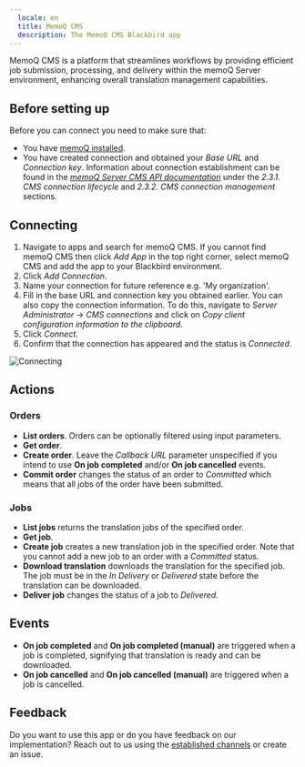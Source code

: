 ```yaml
---
  locale: en
  title: MemoQ CMS
  description: The MemoQ CMS Blackbird app
---
```


<LinkCard title="View on Github" target="_blank" href="https://github.com/bb-io/MemoQCMS" icon="github" />

MemoQ CMS is a platform that streamlines workflows by providing efficient job submission, processing, and delivery within the memoQ Server environment, enhancing overall translation management capabilities.

## Before setting up

Before you can connect you need to make sure that:

- You have [memoQ installed](https://www.memoq.com/downloads).
- You have created connection and obtained your _Base URL_ and _Connection key_. Information about connection establishment can be found in the [_memoQ Server CMS API documentation_](https://docs.memoq.com/current/api-docs/cmsapi/CMS%20Gateway%20REST%20API%20v2.00.pdf?_gl=1*nqna0h*_ga*ODg3NDQ5Njc0LjE3MDExNjIwMjY.*_ga_HHK0YX9VVW*MTcwMTI0MzUxMS4zLjAuMTcwMTI0MzUxMS4wLjAuMA..*_ga_TVK7MSKW78*MTcwMTI0MzUxMS4zLjAuMTcwMTI0MzUyMC4wLjAuMA..*_gcl_au*MTM3Njk1OTc2NC4xNzAxMTYyMDI1#page=13&zoom=100,90,94) under the _2.3.1. CMS connection lifecycle_ and _2.3.2. CMS connection management_ sections.

## Connecting

1. Navigate to apps and search for memoQ CMS. If you cannot find memoQ CMS then click _Add App_ in the top right corner, select memoQ CMS and add the app to your Blackbird environment.
2. Click _Add Connection_.
3. Name your connection for future reference e.g. 'My organization'.
4. Fill in the base URL and connection key you obtained earlier. You can also copy the connection information. To do this, navigate to _Server Administrator_ -> _CMS connections_ and click on _Copy client configuration information to the clipboard_.
5. Click _Connect_.
6. Confirm that the connection has appeared and the status is _Connected_.

![Connecting](https://raw.githubusercontent.com/bb-io/MemoQCMS/main/image/connecting.png)

## Actions

### Orders

- **List orders**. Orders can be optionally filtered using input parameters.
- **Get order**.
- **Create order**. Leave the _Callback URL_ parameter unspecified if you intend to use **On job completed** and/or **On job cancelled** events.
- **Commit order** changes the status of an order to _Committed_ which means that all jobs of the order have been submitted.

### Jobs

- **List jobs** returns the translation jobs of the specified order.
- **Get job**.
- **Create job** creates a new translation job in the specified order. Note that you cannot add a new job to an order with a _Committed_ status.
- **Download translation** downloads the translation for the specified job. The job must be in the _In Delivery_ or _Delivered_ state before the translation can be downloaded.
- **Deliver job** changes the status of a job to _Delivered_.

## Events

- **On job completed** and **On job completed (manual)** are triggered when a job is completed, signifying that translation is ready and can be downloaded.
- **On job cancelled** and **On job cancelled (manual)** are triggered when a job is cancelled.

## Feedback

Do you want to use this app or do you have feedback on our implementation? Reach out to us using the [established channels](https://www.blackbird.io/) or create an issue.

